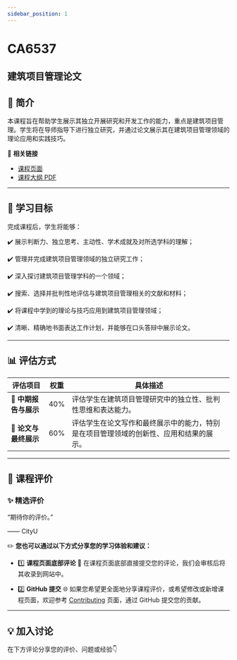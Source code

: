 ```yaml
---
sidebar_position: 1
---
```


# CA6537
## 建筑项目管理论文

## **📘 简介**
本课程旨在帮助学生展示其独立开展研究和开发工作的能力，重点是建筑项目管理。学生将在导师指导下进行独立研究，并通过论文展示其在建筑项目管理领域的理论应用和实践技巧。

🔗 **相关链接**
- [课程页面](https://www.cityu.edu.hk/catalogue/pg/202425/course/CA6537.htm)
- [课程大纲 PDF](https://www.cityu.edu.hk/catalogue/pg/202425/course/CA6537.pdf)

---

## **🎯 学习目标**

完成课程后，学生将能够：

✔️ 展示判断力、独立思考、主动性、学术成就及对所选学科的理解；

✔️ 管理并完成建筑项目管理领域的独立研究工作；

✔️ 深入探讨建筑项目管理学科的一个领域；

✔️ 搜索、选择并批判性地评估与建筑项目管理相关的文献和材料；

✔️ 将课程中学到的理论与技巧应用到建筑项目管理领域；

✔️ 清晰、精确地书面表达工作计划，并能够在口头答辩中展示论文。

---

## **📊 评估方式**

| **评估项目**          | **权重** | **具体描述**                                                                                       |
|----------------------|---------|---------------------------------------------------------------------------------------------------|
| **📝 中期报告与展示**   | 40%     | 评估学生在建筑项目管理研究中的独立性、批判性思维和表达能力。                                              |
| **📝 论文与最终展示**   | 60%     | 评估学生在论文写作和最终展示中的能力，特别是在项目管理领域的创新性、应用和结果的展示。                   |

---

## **💬 课程评价**

### ✨ **精选评价**
<div className={commentStyles.commentBox}>
    <p className={commentStyles.commentText}>
        “期待你的评价。”
    </p>
    <p className={commentStyles.commentAuthor}>—— CityU</p>
</div>

✏️ **您也可以通过以下方式分享您的学习体验和建议：**

- 1️⃣ **课程页面底部评论**
💬 在课程页面底部直接提交您的评论，我们会审核后将其收录到网站中。

- 2️⃣ **GitHub 提交**
🌐 如果您希望更全面地分享课程评价，或希望修改或新增课程页面，欢迎参考 [Contributing](https://penjc.github.io/cityU-navigator/contributing) 页面，通过 GitHub 提交您的贡献。

---

## **💡 加入讨论**

在下方评论分享您的评价、问题或经验👇
<Utterances />